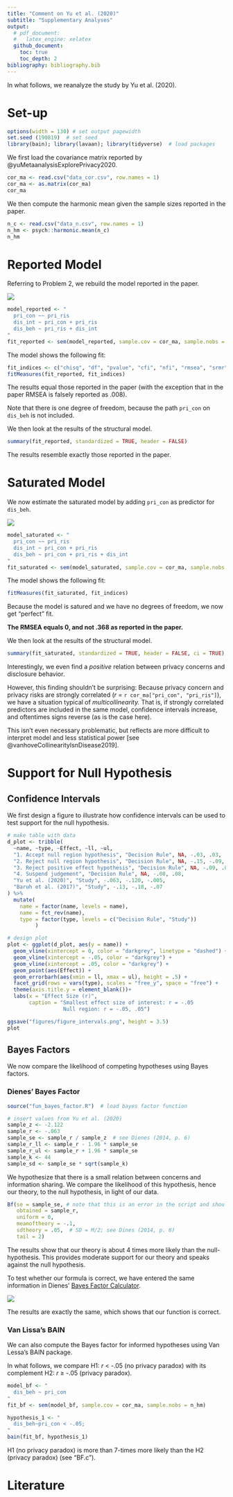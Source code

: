 ```yaml
---
title: "Comment on Yu et al. (2020)"
subtitle: "Supplementary Analyses"
output: 
  # pdf_document:
  #   latex_engine: xelatex
  github_document:
    toc: true
    toc_depth: 2
bibliography: bibliography.bib
---
```


In what follows, we reanalyze the study by Yu et al. (2020).

# Set-up

```r
options(width = 130) # set output pagewidth
set.seed (190819)  # set seed 
library(bain); library(lavaan); library(tidyverse)  # load packages
```

We first load the covariance matrix reported by @yuMetaanalysisExplorePrivacy2020.

```r
cor_ma <- read.csv("data_cor.csv", row.names = 1)
cor_ma <- as.matrix(cor_ma)
cor_ma
```

We then compute the harmonic mean given the sample sizes reported in the paper.

```r
n_c <- read.csv("data_n.csv", row.names = 1)
n_hm <- psych::harmonic.mean(n_c)
n_hm
```

# Reported Model

Referring to Problem 2, we rebuild the model reported in the paper.

<img src="figures/model_reported.png">

```r
model_reported <- "
  pri_con ~~ pri_ris
  dis_int ~ pri_con + pri_ris
  dis_beh ~ pri_ris + dis_int
"
fit_reported <- sem(model_reported, sample.cov = cor_ma, sample.nobs = n_hm)
```

The model shows the following fit: 

```r
fit_indices <- c("chisq", "df", "pvalue", "cfi", "nfi", "rmsea", "srmr")
fitMeasures(fit_reported, fit_indices)
```

The results equal those reported in the paper (with the exception that in the paper RMSEA is falsely reported as .008). 

Note that there is one degree of freedom, because the path `pri_con` on `dis_beh` is not included.

We then look at the results of the structural model.

```r
summary(fit_reported, standardized = TRUE, header = FALSE)
```

The results resemble exactly those reported in the paper.

# Saturated Model

We now estimate the saturated model by adding `pri_con` as predictor for `dis_beh`. 

<img src="figures/model_saturated.png">

```r
model_saturated <- "
  pri_con ~~ pri_ris
  dis_int ~ pri_con + pri_ris
  dis_beh ~ pri_con + pri_ris + dis_int
"
fit_saturated <- sem(model_saturated, sample.cov = cor_ma, sample.nobs = n_hm)
```

The model shows the following fit: 

```r
fitMeasures(fit_saturated, fit_indices)
```

Because the model is satured and we have no degrees of freedom, we now get "perfect" fit. 

**The RMSEA equals 0, and not .368 as reported in the paper.**

We then look at the results of the structural model.

```r
summary(fit_saturated, standardized = TRUE, header = FALSE, ci = TRUE)
```

Interestingly, we even find a _positive_ relation between privacy concerns and disclosure behavior.

However, this finding shouldn't be surprising: Because privacy concern and privacy risks are strongly correlated (_r_ = `r cor_ma["pri_con", "pri_ris"]`), we have a situation typical of _multicollinearity._ That is, if strongly correlated predictors are included in the same model, confidence intervals increase, and oftentimes signs reverse (as is the case here). 

This isn't even necessary problematic, but reflects are more difficult to interpret model and less statistical power [see @vanhoveCollinearityIsnDisease2019].

# Support for Null Hypothesis
## Confidence Intervals

We first design a figure to illustrate how confidence intervals can be used to test support for the null hypothesis.

```r
# make table with data
d_plot <- tribble(
  ~name, ~type, ~Effect, ~ll, ~ul,
  "1. Accept null region hypothesis", "Decision Rule", NA, -.03, .03, 
  "2. Reject null region hypothesis", "Decision Rule", NA, -.15, -.09,
  "3. Reject positive effect hypothesis", "Decision Rule", NA, -.09, .03,
  "4. Suspend judgement", "Decision Rule", NA, -.08, .08,
  "Yu et al. (2020)", "Study", -.063, -.120, -.005,
  "Baruh et al. (2017)", "Study", -.13, -.18, -.07
) %>% 
  mutate(
    name = factor(name, levels = name),
    name = fct_rev(name),
    type = factor(type, levels = c("Decision Rule", "Study"))
         )

# design plot
plot <- ggplot(d_plot, aes(y = name)) +
  geom_vline(xintercept = 0, color = "darkgrey", linetype = "dashed") + 
  geom_vline(xintercept = -.05, color = "darkgrey") +
  geom_vline(xintercept = .05, color = "darkgrey") +
  geom_point(aes(Effect)) +
  geom_errorbarh(aes(xmin = ll, xmax = ul), height = .5) +
  facet_grid(rows = vars(type), scales = "free_y", space = "free") +
  theme(axis.title.y = element_blank())+
  labs(x = "Effect Size (r)",
       caption = "Smallest effect size of interest: r = -.05
                  Null region: r = -.05, .05")

ggsave("figures/figure_intervals.png", height = 3.5)
plot
```

## Bayes Factors

We now compare the likelihood of competing hypotheses using Bayes factors.

### Dienes' Bayes Factor

```r
source("fun_bayes_factor.R")  # load bayes factor function

# insert values from Yu et al. (2020)
sample_z <- -2.122
sample_r <- -.063
sample_se <- sample_r / sample_z  # see Dienes (2014, p. 6)
sample_r_ll <- sample_r - 1.96 * sample_se 
sample_r_ul <- sample_r + 1.96 * sample_se
sample_k <- 44
sample_sd <- sample_se * sqrt(sample_k)
```

We hypothesize that there is a small relation between concerns and information sharing. We compare the likelihood of this hypothesis, hence our theory, to the null hypothesis, in light of our data.

```r
Bf(se = sample_se, # note that this is an error in the script and should be "se" (instead of "sd"); if we insert se instead of sd, we obtain the exact same results as Dienes' online calculator at www.lifesci.sussex.ac.uk/home/Zoltan_Dienes/inference/bayes_factor.swf
   obtained = sample_r,
   uniform = 0,
   meanoftheory = -.1,
   sdtheory = .05,  # SD = M/2; see Dines (2014, p. 6)
   tail = 2)
```

The results show that our theory is about 4 times more likely than the null-hypothesis. This provides moderate support for our theory and speaks against the null hypothesis.

To test whether our formula is correct, we have entered the same information in Dienes' [Bayes Factor Calculator]("www.lifesci.sussex.ac.uk/home/Zoltan_Dienes/inference/bayes_factor.swf"). 

![](figures/results_dienes_calculator.png)

The results are exactly the same, which shows that our function is correct.

### Van Lissa's BAIN

We can also compute the Bayes factor for informed hypotheses using Van Lessa's BAIN package. 

In what follows, we compare H1: _r_ < -.05 (no privacy paradox) with its complement H2: _r_ ≥ -.05 (privacy paradox).

```r
model_bf <- "
  dis_beh ~ pri_con
"
fit_bf <- sem(model_bf, sample.cov = cor_ma, sample.nobs = n_hm)

hypothesis_1 <- "
  dis_beh~pri_con < -.05;
"
bain(fit_bf, hypothesis_1)
```

H1 (no privacy paradox) is more than 7-times more likely than the H2 (privacy paradox) (see "BF.c").

# Literature



